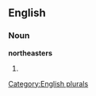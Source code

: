 
==English==

===Noun===
'''northeasters'''

# {{plural of|[[northeaster]]}}

[[Category:English plurals]]